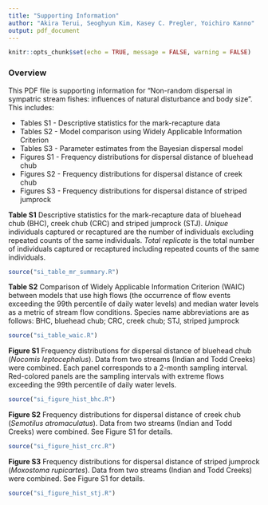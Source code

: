 ```yaml
---
title: "Supporting Information"
author: "Akira Terui, Seoghyun Kim, Kasey C. Pregler, Yoichiro Kanno"
output: pdf_document
---
```


```r
knitr::opts_chunk$set(echo = TRUE, message = FALSE, warning = FALSE)
```

### Overview
This PDF file is supporting information for "Non-random dispersal in sympatric stream fishes: influences of natural disturbance and body size". This includes:

* Tables S1 - Descriptive statistics for the mark-recapture data
* Tables S2 - Model comparison using Widely Applicable Information Criterion
* Tables S3 - Parameter estimates from the Bayesian dispersal model
* Figures S1 - Frequency distributions for dispersal distance of bluehead chub
* Figures S2 - Frequency distributions for dispersal distance of creek chub
* Figures S3 - Frequency distributions for dispersal distance of striped jumprock

\pagebreak

**Table S1** Descriptive statistics for the mark-recapture data of bluehead chub (BHC), creek chub (CRC) and striped jumprock (STJ). *Unique* individuals captured or recaptured are the number of individuals excluding repeated counts of the same individuals. *Total replicate* is the total number of individuals captured or recaptured including repeated counts of the same individuals.

```r
source("si_table_mr_summary.R")
```

\pagebreak

**Table S2** Comparison of Widely Applicable Information Criterion (WAIC) between models that use high flows (the occurrence of flow events exceeding the 99th percentile of daily water levels) and median water levels as a metric of stream flow conditions. Species name abbreviations are as follows: BHC, bluehead chub; CRC, creek chub; STJ, striped jumprock

```r
source("si_table_waic.R")
```

\pagebreak

**Figure S1** Frequency distributions for dispersal distance of bluehead chub (*Nocomis leptocephalus*). Data from two streams (Indian and Todd Creeks) were combined. Each panel corresponds to a 2-month sampling interval. Red-colored panels are the sampling intervals with extreme flows exceeding the 99th percentile of daily water levels.

```r
source("si_figure_hist_bhc.R")
```

\pagebreak

**Figure S2** Frequency distributions for dispersal distance of creek chub (*Semotilus atromaculatus*). Data from two streams (Indian and Todd Creeks) were combined. See Figure S1 for details.

```r
source("si_figure_hist_crc.R")
```

\pagebreak

**Figure S3** Frequency distributions for dispersal distance of striped jumprock (*Moxostoma rupicartes*). Data from two streams (Indian and Todd Creeks) were combined. See Figure S1 for details.

```r
source("si_figure_hist_stj.R")
```
